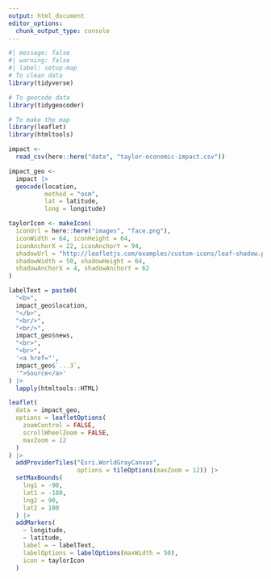 ```yaml
---
output: html_document
editor_options: 
  chunk_output_type: console
---
```


```r
#| message: false
#| warning: false
#| label: setup-map
# To clean data
library(tidyverse)

# To geocode data
library(tidygeocoder)

# To make the map
library(leaflet)
library(htmltools)
```

```r
impact <-
  read_csv(here::here("data", "taylor-economic-impact.csv"))

impact_geo <-
  impact |> 
  geocode(location,
          method = "osm",
          lat = latitude,
          long = longitude)

taylorIcon <- makeIcon(
  iconUrl = here::here("images", "face.png"),
  iconWidth = 64, iconHeight = 64,
  iconAnchorX = 22, iconAnchorY = 94,
  shadowUrl = "http://leafletjs.com/examples/custom-icons/leaf-shadow.png",
  shadowWidth = 50, shadowHeight = 64,
  shadowAnchorX = 4, shadowAnchorY = 62
)

labelText = paste0(
  "<b>",
  impact_geo$location,
  "</b>",
  "<br/>",
  "<br/>",
  impact_geo$news,
  "<br>",
  "<br>",
  '<a href="',
  impact_geo$`...3`,
  '">Source</a>'
) |> 
  lapply(htmltools::HTML)

leaflet(
  data = impact_geo,
  options = leafletOptions(
    zoomControl = FALSE,
    scrollWheelZoom = FALSE,
    maxZoom = 12
  )
) |>
  addProviderTiles("Esri.WorldGrayCanvas",
                   options = tileOptions(maxZoom = 12)) |>
  setMaxBounds(
    lng1 = -90,
    lat1 = -180,
    lng2 = 90,
    lat2 = 180
  ) |>
  addMarkers(
    ~ longitude,
    ~ latitude,
    label = ~ labelText,
    labelOptions = labelOptions(maxWidth = 50),
    icon = taylorIcon
  )
```

